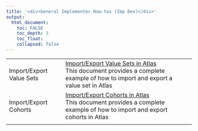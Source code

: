---
title: '<div>General Implementer How-tos (Imp Dev)</div>'
output:
  html_document:
    toc: FALSE
    toc_depth: 3
    toc_float:
    collapsed: false
---

<table class="table">
  <!--
  *
  * Import/Export Value Sets
  *
  * -->
  <tr>
    <td>Import/Export Value Sets</td>
    <td>
      <a href="developer-how-tos_imp_dev_import_valueset.html">Import/Export Value Sets in Atlas</a>
      <br/>
        This document provides a complete example of how to import and export a value set in Atlas
    </td>
  </tr>
  <!--
  *
  * Import/Export Cohorts
  *
  * -->
  <tr>
    <td>Import/Export Cohorts</td>
    <td>
      <a href="developer-how-tos_imp_dev_import_cohort.html">Import/Export Cohorts in Atlas</a>
      <br/>
        This document provides a complete example of how to import and export cohorts in Atlas
    </td>
  </tr>
  <!--
  *
  * Blank Line
  *
  * -->
  <tr>
    <td></td>
    <td></td>
  </tr>
</table>